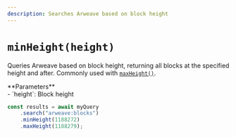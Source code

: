 ```yaml
---
description: Searches Arweave based on block height
---
```



# `minHeight(height)`

Queries Arweave based on block height, returning all blocks at the specified height and after. Commonly used with [`maxHeight()`](./maxHeight).

<div className="" />
**Parameters**
<div className="-mt-6" />
-   `height`: Block height

```js
const results = await myQuery
	.search("arweave:blocks")
	.minHeight(1188272)
	.maxHeight(1188279);
```